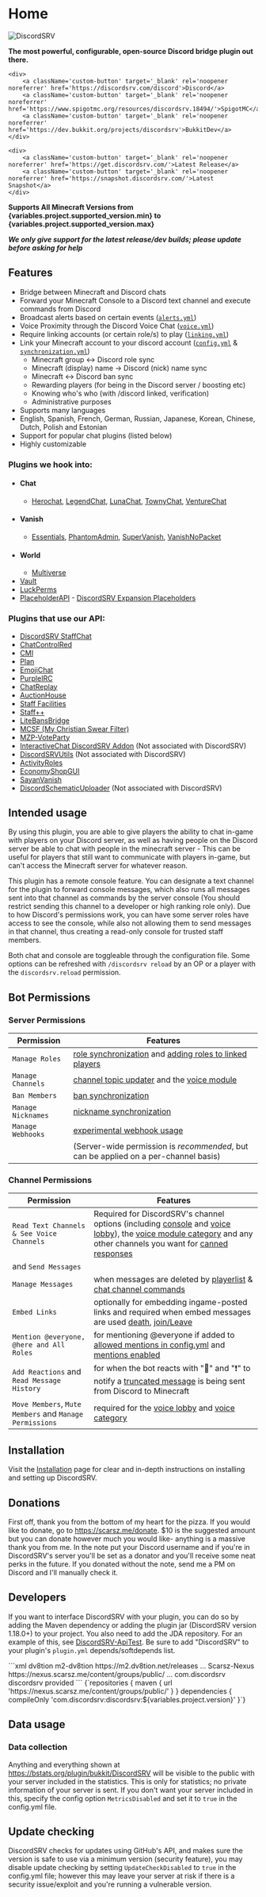 
# Home

![DiscordSRV](/assets/discordsrv_logo_stroke.png)

<div id="center">

**The most powerful, configurable, open-source Discord bridge plugin out there.**

    <div>
        <a className='custom-button' target='_blank' rel='noopener noreferrer' href='https://discordsrv.com/discord'>Discord</a>
        <a className='custom-button' target='_blank' rel='noopener noreferrer' href='https://www.spigotmc.org/resources/discordsrv.18494/'>SpigotMC</a>
        <a className='custom-button' target='_blank' rel='noopener noreferrer' href='https://dev.bukkit.org/projects/discordsrv'>BukkitDev</a>
    </div>

    <div>
        <a className='custom-button' target='_blank' rel='noopener noreferrer' href='https://get.discordsrv.com/'>Latest Release</a>
        <a className='custom-button' target='_blank' rel='noopener noreferrer' href='https://snapshot.discordsrv.com/'>Latest Snapshot</a>
    </div>

**Supports All Minecraft Versions from {variables.project.supported_version.min} to {variables.project.supported_version.max}**

_**We only give support for the latest release/dev builds; please update before asking for help**_

</div>

## Features
- Bridge between Minecraft and Discord chats
- Forward your Minecraft Console to a Discord text channel and execute commands from Discord
- Broadcast alerts based on certain events ([`alerts.yml`](alerts))
- Voice Proximity through the Discord Voice Chat ([`voice.yml`](voice))
- Require linking accounts (or certain role/s) to play ([`linking.yml`](linking))
- Link your Minecraft account to your discord account ([`config.yml`](config) & [`synchronization.yml`](synchronization))
  - Minecraft group <-> Discord role sync
  - Minecraft (display) name -> Discord (nick) name sync
  - Minecraft <-> Discord ban sync
  - Rewarding players (for being in the Discord server / boosting etc)
  - Knowing who's who (with /discord linked, verification)
  - Administrative purposes
- Supports many languages
- English, Spanish, French, German, Russian, Japanese, Korean, Chinese, Dutch, Polish and Estonian
- Support for popular chat plugins (listed below)
- Highly customizable

### Plugins we hook into:
* #### Chat
    * [Herochat], [LegendChat], [LunaChat], [TownyChat], [VentureChat]
* #### Vanish
    * [Essentials], [PhantomAdmin], [SuperVanish], [VanishNoPacket]
* #### World
    * [Multiverse]
* [Vault]
* [LuckPerms]
* [PlaceholderAPI]  - [DiscordSRV Expansion Placeholders](papi-placeholders)

### Plugins that use our API:
* [DiscordSRV StaffChat]
* [ChatControlRed]
* [CMI]
* [Plan]
* [EmojiChat]
* [PurpleIRC]
* [ChatReplay]
* [AuctionHouse]
* [Staff Facilities]
* [Staff++]
* [LiteBansBridge]
* [MCSF (My Christian Swear Filter)]
* [MZP-VoteParty]
* [InteractiveChat DiscordSRV Addon] (Not associated with DiscordSRV)
* [DiscordSRVUtils] (Not associated with DiscordSRV)
* [ActivityRoles]
* [EconomyShopGUI]
* [SayanVanish]
* [DiscordSchematicUploader] (Not associated with DiscordSRV)

## Intended usage
By using this plugin, you are able to give players the ability to chat in-game with players on your Discord server, as well as having people on the Discord server be able to chat with people in the minecraft server - This can be useful for players that still want to communicate with players in-game, but can't access the Minecraft server for whatever reason.

This plugin has a remote console feature. You can designate a text channel for the plugin to forward console messages, which also runs all messages sent into that channel as commands by the server console (You should restrict sending this channel to a developer or high ranking role only). Due to how Discord's permissions work, you can have some server roles have access to see the console, while also not allowing them to send messages in that channel, thus creating a read-only console for trusted staff members.

Both chat and console are toggleable through the configuration file. Some options can be refreshed with `/discordsrv reload` by an OP or a player with the `discordsrv.reload` permission.

## Bot Permissions

### Server Permissions

| Permission         | Features                                                                                                                                                                                                                                       |
|--------------------|------------------------------------------------------------------------------------------------------------------------------------------------------------------------------------------------------------------------------------------------|
| `Manage Roles`     | [role synchronization](https://config.discordsrv.com/synchronization/GroupRoleSynchronizationGroupsAndRolesToSync) and [adding roles to linked players](https://config.discordsrv.com/config/MinecraftDiscordAccountLinkedRoleNameToAddUserTo) |
| `Manage Channels`  | [channel topic updater](https://config.discordsrv.com/messages/ChannelTopicUpdaterChatChannelTopicFormat) and the [voice module](https://config.discordsrv.com/voice/_)                                                                        |
| `Ban Members`      | [ban synchronization](https://config.discordsrv.com/synchronization/BanSynchronizationDiscordToMinecraft)                                                                                                                                      |
| `Manage Nicknames` | [nickname synchronization](https://config.discordsrv.com/synchronization/NicknameSynchronizationEnabled)                                                                                                                                       |
| `Manage Webhooks`  | [experimental webhook usage](https://config.discordsrv.com/config/Experiment_WebhookChatMessageDelivery)                                                                                                                                       |
|                    | (Server-wide permission is _recommended_, but can be applied on a per-channel basis)                                                                                                                                                           |

### Channel Permissions

| Permission                                                    | Features                                                                                                                                                                                                                                                                                                                                                                                                     |
|---------------------------------------------------------------|--------------------------------------------------------------------------------------------------------------------------------------------------------------------------------------------------------------------------------------------------------------------------------------------------------------------------------------------------------------------------------------------------------------|
| `Read Text Channels & See Voice Channels`                     | Required for DiscordSRV's channel options (including [console](https://config.discordsrv.com/config/DiscordConsoleChannelId) and [voice lobby](https://config.discordsrv.com/voice/Lobby%20channel)), the [voice module category](https://config.discordsrv.com/voice/Voice%20category) and any other channels you want for [canned responses](https://config.discordsrv.com/config/DiscordCannedResponses)  |
| and `Send Messages`                                           |                                                                                                                                                                                                                                                                                                                                                                                                              |
| `Manage Messages`                                             | when messages are deleted by [playerlist](https://config.discordsrv.com/config/DiscordChatChannelListCommandEnabled) & [chat channel commands](https://config.discordsrv.com/config/DiscordChatChannelConsoleCommandEnabled)                                                                                                                                                                                 |
| `Embed Links`                                                 | optionally for embedding ingame-posted links and required when embed messages are used [death](https://config.discordsrv.com/messages/MinecraftPlayerDeathMessage), [join/Leave](https://config.discordsrv.com/messages/MinecraftPlayerJoinMessage)                                                                                                                                                          |
| `Mention @everyone, @here and All Roles`                      | for mentioning @everyone if added to [allowed mentions in config.yml](https://config.discordsrv.com/config/DiscordChatChannelAllowedMentions) and [mentions enabled](https://config.discordsrv.com/config/DiscordChatChannelTranslateMentions)                                                                                                                                                               |
| `Add Reactions` and `Read Message History`                    | for when the bot reacts with "💬" and "❗" to notify a [truncated message](https://config.discordsrv.com/config/DiscordChatChannelTruncateLength) is being sent from Discord to Minecraft                                                                                                                                                                                                                      |
| `Move Members`, `Mute Members` and `Manage Permissions`       | required for the [voice lobby](https://config.discordsrv.com/voice/Lobby%20channel) and [voice category](https://config.discordsrv.com/voice/Voice%20category)                                                                                                                                                                                                                                               |


## Installation
Visit the [Installation](installation) page for clear and in-depth instructions on installing and setting up DiscordSRV.

## Donations
First off, thank you from the bottom of my heart for the pizza. If you would like to donate, go to https://scarsz.me/donate. $10 is the suggested amount but you can donate however much you would like- anything is a massive thank you from me. In the note put your Discord username and if you're in DiscordSRV's server you'll be set as a donator and you'll receive some neat perks in the future. If you donated without the note, send me a PM on Discord and I'll manually check it.
## Developers
If you want to interface DiscordSRV with your plugin, you can do so by adding the Maven dependency or adding the plugin jar (DiscordSRV version 1.18.0+) to your project. You also need to add the JDA repository. For an example of this, see [DiscordSRV-ApiTest](https://github.com/DiscordSRV/DiscordSRV-ApiTest). Be sure to add "DiscordSRV" to your plugin's `plugin.yml` depends/softdepends list.


<Tabs>
<TabItem value={"maven"} label={"Maven"}>
```xml
<repository>
    <id>dv8tion</id>
    <name>m2-dv8tion</name>
    <url>https://m2.dv8tion.net/releases</url>
</repository>
...
<repository>
    <id>Scarsz-Nexus</id>
    <url>https://nexus.scarsz.me/content/groups/public/</url>
</repository>
...
<dependency>
    <groupId>com.discordsrv</groupId>
    <artifactId>discordsrv</artifactId>
    <version></version>
    <scope>provided</scope>
</dependency>
```
</TabItem>
<TabItem value={"gradle"} label={"Gradle"}>
<CodeBlock language='groovy'>
{`repositories {
    maven { url 'https://nexus.scarsz.me/content/groups/public/' }
}
dependencies {
    compileOnly 'com.discordsrv:discordsrv:${variables.project.version}'
}`}
</CodeBlock>
</TabItem>
</Tabs>

## Data usage
### Data collection
Anything and everything shown at https://bstats.org/plugin/bukkit/DiscordSRV will be visible to the public with your server included in the statistics. This is only for statistics; no private information of your server is sent. If you don't want your server included in this, specify the config option `MetricsDisabled` and set it to `true` in the config.yml file.

## Update checking
DiscordSRV checks for updates using GitHub's API, and makes sure the version is safe to use via a minimum version (security feature), you may disable update checking by setting `UpdateCheckDisabled` to `true` in the config.yml file; however this may leave your server at risk if there is a security issue/exploit and you're running a vulnerable version.

[Herochat]: https://www.spigotmc.org/resources/34305/
[LegendChat]: https://www.spigotmc.org/resources/6268/
[LunaChat]: https://github.com/ucchyocean/LunaChat/
[TownyChat]: https://www.spigotmc.org/resources/towny-72694/
[VentureChat]: https://www.spigotmc.org/resources/771/
[Essentials]: https://www.spigotmc.org/resources/9089/
[PhantomAdmin]: https://www.spigotmc.org/resources/37845/
[SuperVanish]: https://www.spigotmc.org/resources/1331/
[VanishNoPacket]: https://dev.bukkit.org/projects/vanish/
[Multiverse]: https://dev.bukkit.org/projects/multiverse-core/
[Vault]: https://www.spigotmc.org/resources/34315/
[LuckPerms]: https://luckperms.net/
[PlaceholderAPI]: https://www.spigotmc.org/resources/6245/

[DiscordSRV StaffChat]: https://www.spigotmc.org/resources/44245/
[ChatControlRed]: https://mineacademy.org/chatcontrol/
[CMI]: https://www.spigotmc.org/resources/3742/
[Plan]: https://www.spigotmc.org/resources/32536/
[EmojiChat]: https://www.spigotmc.org/resources/50955/
[PurpleIRC]: https://www.spigotmc.org/resources/2836/
[ChatReplay]: https://www.spigotmc.org/resources/28982/
[AuctionHouse]: https://www.spigotmc.org/resources/61836/
[Staff Facilities]: https://www.spigotmc.org/resources/13097/
[Staff++]: https://www.spigotmc.org/resources/83562/
[LiteBansBridge]: https://www.spigotmc.org/resources/76326/
[MCSF (My Christian Swear Filter)]: https://www.spigotmc.org/resources/54115/
[MZP-VoteParty]: https://www.spigotmc.org/resources/89754/
[InteractiveChat DiscordSRV Addon]: https://www.spigotmc.org/resources/83917/
[DiscordSRVUtils]: https://www.spigotmc.org/resources/85958/
[ActivityRoles]: https://modrinth.com/plugin/activityroles/
[EconomyShopGUI]: https://www.spigotmc.org/resources/69927/
[SayanVanish]: https://www.spigotmc.org/resources/105992/
[DiscordSchematicUploader]: https://modrinth.com/plugin/discordschematicuploader/
